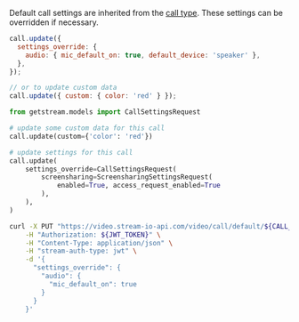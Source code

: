 
Default call settings are inherited from the [call type](/api/call_types/settings/). These settings can be overridden if necessary.

<Tabs groupId="examples">
<TabItem value="js" label="JavaScript">

```js
call.update({
  settings_override: {
    audio: { mic_default_on: true, default_device: 'speaker' },
  },
});

// or to update custom data
call.update({ custom: { color: 'red' } });
```

</TabItem>
<TabItem value="py" label="Python">

```py
from getstream.models import CallSettingsRequest

# update some custom data for this call
call.update(custom={'color': 'red'})

# update settings for this call
call.update(
    settings_override=CallSettingsRequest(
        screensharing=ScreensharingSettingsRequest(
            enabled=True, access_request_enabled=True
        ),
    ),
)
```

</TabItem>
<TabItem value="curl" label="cURL">

```bash
curl -X PUT "https://video.stream-io-api.com/video/call/default/${CALL_ID}?api_key=${API_KEY}" \
    -H "Authorization: ${JWT_TOKEN}" \
    -H "Content-Type: application/json" \
    -H "stream-auth-type: jwt" \
    -d '{
      "settings_override": {
        "audio": {
          "mic_default_on": true
        }
      }
    }'
```

</TabItem>
</Tabs>
